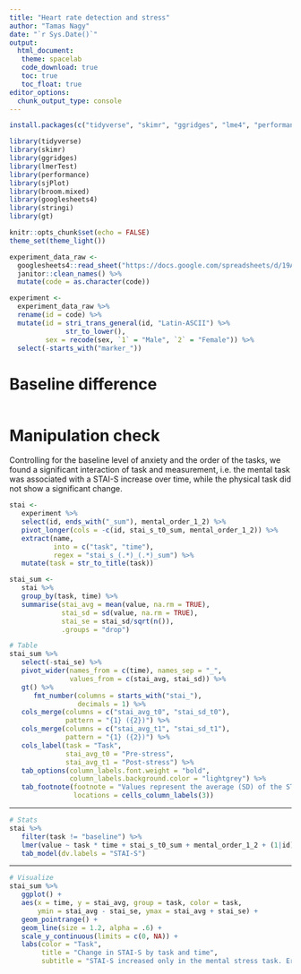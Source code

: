 ```yaml
---
title: "Heart rate detection and stress"
author: "Tamas Nagy"
date: "`r Sys.Date()`"
output: 
  html_document:
   theme: spacelab
   code_download: true
   toc: true
   toc_float: true
editor_options: 
  chunk_output_type: console
---
```


```r
install.packages(c("tidyverse", "skimr", "ggridges", "lme4", "performance", "sjPlot", "here", "emo", "broom.mixed"))
```



```r
library(tidyverse)
library(skimr)
library(ggridges)
library(lmerTest)
library(performance)
library(sjPlot)
library(broom.mixed)
library(googlesheets4)
library(stringi)
library(gt)

knitr::opts_chunk$set(echo = FALSE)
theme_set(theme_light())
```


```r

experiment_data_raw <- 
  googlesheets4::read_sheet("https://docs.google.com/spreadsheets/d/19AcUrnOCxCH_Huu1yQ4JjEuJWljFRzhFQPYIGU1nhj0/edit#gid=57027312") %>% 
  janitor::clean_names() %>% 
  mutate(code = as.character(code))
```


```r

experiment <-
  experiment_data_raw %>%
  rename(id = code) %>% 
  mutate(id = stri_trans_general(id, "Latin-ASCII") %>% 
              str_to_lower(),
         sex = recode(sex, `1` = "Male", `2` = "Female")) %>% 
  select(-starts_with("marker_"))
```

# Baseline difference
```r

```


# Manipulation check

Controlling  for the baseline level of anxiety and the order of the tasks, we found a significant interaction of task and measurement, i.e. the mental task was associated with a STAI-S increase over time, while the physical task did not show a significant change.

```r

stai <-
   experiment %>% 
   select(id, ends_with("_sum"), mental_order_1_2) %>% 
   pivot_longer(cols = -c(id, stai_s_t0_sum, mental_order_1_2)) %>% 
   extract(name, 
           into = c("task", "time"), 
           regex = "stai_s_(.*)_(.*)_sum") %>% 
   mutate(task = str_to_title(task))

stai_sum <- 
   stai %>% 
   group_by(task, time) %>% 
   summarise(stai_avg = mean(value, na.rm = TRUE),
             stai_sd = sd(value, na.rm = TRUE),
             stai_se = stai_sd/sqrt(n()),
             .groups = "drop")

```

```r
# Table
stai_sum %>% 
   select(-stai_se) %>% 
   pivot_wider(names_from = c(time), names_sep = "_",
               values_from = c(stai_avg, stai_sd)) %>% 
   gt() %>% 
      fmt_number(columns = starts_with("stai_"), 
                 decimals = 1) %>% 
   cols_merge(columns = c("stai_avg_t0", "stai_sd_t0"), 
              pattern = "{1} ({2})") %>% 
   cols_merge(columns = c("stai_avg_t1", "stai_sd_t1"), 
              pattern = "{1} ({2})") %>% 
   cols_label(task = "Task",
              stai_avg_t0 = "Pre-stress", 
              stai_avg_t1 = "Post-stress") %>% 
   tab_options(column_labels.font.weight = "bold",
               column_labels.background.color = "lightgrey") %>% 
   tab_footnote(footnote = "Values represent the average (SD) of the STAI-S",
                locations = cells_column_labels(3))

```

---

```r
# Stats
stai %>% 
   filter(task != "baseline") %>% 
   lmer(value ~ task * time + stai_s_t0_sum + mental_order_1_2 + (1|id), data = .) %>% 
   tab_model(dv.labels = "STAI-S")
```

---

```r
# Visualize
stai_sum %>% 
   ggplot() +
   aes(x = time, y = stai_avg, group = task, color = task,
       ymin = stai_avg - stai_se, ymax = stai_avg + stai_se) +
   geom_pointrange() +
   geom_line(size = 1.2, alpha = .6) +
   scale_y_continuous(limits = c(0, NA)) +
   labs(color = "Task",
        title = "Change in STAI-S by task and time",
        subtitle = "STAI-S increased only in the mental stress task. Error bars represent standard errors.")


```


